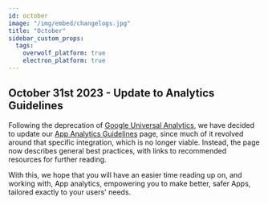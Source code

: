 ```yaml
---
id: october
image: "/img/embed/changelogs.jpg"
title: "October"
sidebar_custom_props:
  tags:
    overwolf_platform: true
    electron_platform: true
---
```


## October 31st 2023 - Update to Analytics Guidelines

Following the deprecation of [Google Universal Analytics](https://support.google.com/analytics/answer/11583528?hl=en), we have
decided to update our [App Analytics Guidelines](/topics/integrations/app-analytics) page, since much of it revolved around
that specific integration, which is no longer viable. Instead, the page now describes general best practices,
with links to recommended resources for further reading.

With this, we hope that you will have an easier time reading up on, and working with, App analytics,
empowering you to make better, safer Apps, tailored exactly to your users' needs.
